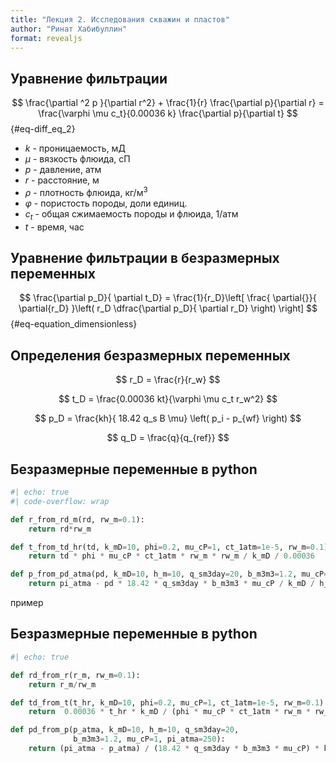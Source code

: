 ```yaml
---
title: "Лекция 2. Исследования скважин и пластов"
author: "Ринат Хабибуллин"
format: revealjs 
---
```


## Уравнение фильтрации


$$ 
    \frac{\partial ^2 p }{\partial r^2} + \frac{1}{r} \frac{\partial p}{\partial r} = \frac{\varphi \mu c_t}{0.00036 k} \frac{\partial p}{\partial t} 
$$ {#eq-diff_eq_2}

-   $k$ - проницаемость, мД
-   $\mu$ - вязкость флюида, сП
-   $p$ - давление, атм
-   $r$ - расстояние, м
-   $\rho$ - плотность флюида, кг/м$^3$
-   $\varphi$ - пористость породы, доли единиц.
-   $c_t$ - общая сжимаемость породы и флюида, 1/атм
-   $t$ - время, час

## Уравнение фильтрации в безразмерных переменных
$$ 
\frac{\partial p_D}{ \partial t_D} = \frac{1}{r_D}\left[ \frac{ \partial{}}{ \partial{r_D} }\left( r_D \dfrac{\partial p_D}{ \partial r_D} \right) \right]  
$$ {#eq-equation_dimensionless}

## Определения безразмерных переменных

$$ 
r_D = \frac{r}{r_w} 
$$

$$ 
t_D = \frac{0.00036 kt}{\varphi \mu c_t r_w^2}
$$

$$ 
p_D = \frac{kh}{ 18.42 q_s B \mu} \left( p_i - p_{wf} \right) 
$$

$$ 
q_D = \frac{q}{q_{ref}} 
$$

## Безразмерные переменные в python


```python
#| echo: true
#| code-overflow: wrap

def r_from_rd_m(rd, rw_m=0.1):
    return rd*rw_m

def t_from_td_hr(td, k_mD=10, phi=0.2, mu_cP=1, ct_1atm=1e-5, rw_m=0.1):
    return td * phi * mu_cP * ct_1atm * rw_m * rw_m / k_mD / 0.00036

def p_from_pd_atma(pd, k_mD=10, h_m=10, q_sm3day=20, b_m3m3=1.2, mu_cP=1, pi_atma=250):
    return pi_atma - pd * 18.42 * q_sm3day * b_m3m3 * mu_cP / k_mD / h_m 

```

пример

## Безразмерные переменные в python


```python
#| echo: true

def rd_from_r(r_m, rw_m=0.1):
    return r_m/rw_m

def td_from_t(t_hr, k_mD=10, phi=0.2, mu_cP=1, ct_1atm=1e-5, rw_m=0.1):
    return  0.00036 * t_hr * k_mD / (phi * mu_cP * ct_1atm * rw_m * rw_m)

def pd_from_p(p_atma, k_mD=10, h_m=10, q_sm3day=20, 
              b_m3m3=1.2, mu_cP=1, pi_atma=250):
    return (pi_atma - p_atma) / (18.42 * q_sm3day * b_m3m3 * mu_cP) * k_mD * h_m 
```